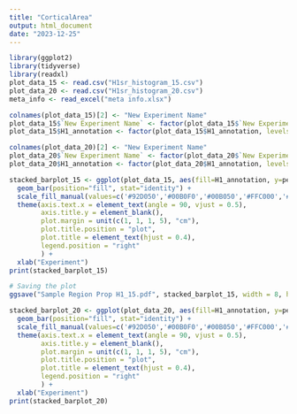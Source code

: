 ```yaml
---
title: "CorticalArea"
output: html_document
date: "2023-12-25"
---
```


```r
library(ggplot2)
library(tidyverse)
library(readxl)
plot_data_15 <- read.csv("H1sr_histogram_15.csv")
plot_data_20 <- read.csv("H1sr_histogram_20.csv")
meta_info <- read_excel("meta info.xlsx")
```

```r
colnames(plot_data_15)[2] <- "New Experiment Name"
plot_data_15$`New Experiment Name` <- factor(plot_data_15$`New Experiment Name`, levels = meta_info$`New Experiment Name`)
plot_data_15$H1_annotation <- factor(plot_data_15$H1_annotation, levels = c('RG', 'EN-ET', 'IPC', 'EN-Mig', 'EN-IT', 'EC', 'Glia', 'IN'))

colnames(plot_data_20)[2] <- "New Experiment Name"
plot_data_20$`New Experiment Name` <- factor(plot_data_20$`New Experiment Name`, levels = meta_info$`New Experiment Name`)
plot_data_20$H1_annotation <- factor(plot_data_20$H1_annotation, levels = c('RG', 'EN-ET', 'IPC', 'EN-Mig', 'EN-IT', 'EC', 'Glia', 'IN'))
```

```r
stacked_barplot_15 <- ggplot(plot_data_15, aes(fill=H1_annotation, y=percent, x=`New Experiment Name`)) +
  geom_bar(position="fill", stat="identity") +
  scale_fill_manual(values=c('#92D050','#00B0F0','#00B050','#FFC000','#FF0000','#CC99FF','#7030A0','#305496')) +
  theme(axis.text.x = element_text(angle = 90, vjust = 0.5),
        axis.title.y = element_blank(),
        plot.margin = unit(c(1, 1, 1, 5), "cm"),
        plot.title.position = "plot",
        plot.title = element_text(hjust = 0.4),
        legend.position = "right"
        ) +
  xlab("Experiment") 
print(stacked_barplot_15)
```

```r
# Saving the plot
ggsave("Sample Region Prop H1_15.pdf", stacked_barplot_15, width = 8, height = 6, units = "in")
```

```r
stacked_barplot_20 <- ggplot(plot_data_20, aes(fill=H1_annotation, y=percent, x=`New Experiment Name`)) +
  geom_bar(position="fill", stat="identity") +
  scale_fill_manual(values=c('#92D050','#00B0F0','#00B050','#FFC000','#FF0000','#CC99FF','#7030A0','#305496')) +
  theme(axis.text.x = element_text(angle = 90, vjust = 0.5),
        axis.title.y = element_blank(),
        plot.margin = unit(c(1, 1, 1, 5), "cm"),
        plot.title.position = "plot",
        plot.title = element_text(hjust = 0.4),
        legend.position = "right"
        ) +
  xlab("Experiment") 
print(stacked_barplot_20)
```
